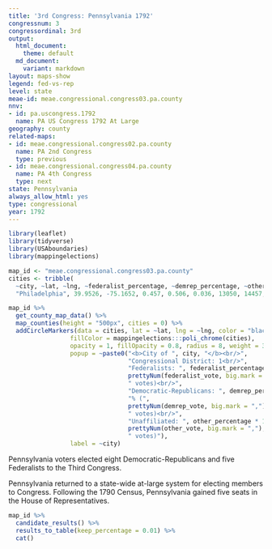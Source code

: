 ```yaml
---
title: '3rd Congress: Pennsylvania 1792'
congressnum: 3
congressordinal: 3rd
output:
  html_document:
    theme: default
  md_document:
    variant: markdown
layout: maps-show
legend: fed-vs-rep
level: state
meae-id: meae.congressional.congress03.pa.county
nnv:
- id: pa.uscongress.1792
  name: PA US Congress 1792 At Large
geography: county
related-maps:
- id: meae.congressional.congress02.pa.county
  name: PA 2nd Congress
  type: previous
- id: meae.congressional.congress04.pa.county
  name: PA 4th Congress
  type: next
state: Pennsylvania
always_allow_html: yes
type: congressional
year: 1792
---
```


```r
library(leaflet)
library(tidyverse)
library(USAboundaries)
library(mappingelections)

map_id <- "meae.congressional.congress03.pa.county"
cities <- tribble(
  ~city, ~lat, ~lng, ~federalist_percentage, ~demrep_percentage, ~other_percentage, ~federalist_vote, ~demrep_vote, ~other_vote,
  "Philadelphia", 39.9526, -75.1652, 0.457, 0.506, 0.036, 13050, 14457, 1041)
```

<div class="map">

```r
map_id %>%
  get_county_map_data() %>%
  map_counties(height = "500px", cities = 0) %>% 
  addCircleMarkers(data = cities, lat = ~lat, lng = ~lng, color = "black",
                 fillColor = mappingelections:::poli_chrome(cities),
                 opacity = 1, fillOpacity = 0.8, radius = 8, weight = 3,
                 popup = ~paste0("<b>City of ", city, "</b><br/>",
                                 "Congressional District: 1<br/>",
                                 "Federalists: ", federalist_percentage * 100, "% (", 
                                 prettyNum(federalist_vote, big.mark = ","), 
                                 " votes)<br/>",
                                 "Democratic-Republicans: ", demrep_percentage * 100,
                                 "% (", 
                                 prettyNum(demrep_vote, big.mark = ","),
                                 " votes)<br/>",
                                 "Unaffiliated: ", other_percentage * 100, "% (", 
                                 prettyNum(other_vote, big.mark = ","), 
                                 " votes)"),
                 label = ~city) 
```

</div>

Pennsylvania voters elected eight Democratic-Republicans and five Federalists to the Third Congress.

Pennsylvania returned to a state-wide at-large system for electing members to Congress. Following the 1790 Census, Pennsylvania gained five seats in the House of Representatives. 

<div class="results-table">

```r
map_id %>%
  candidate_results() %>%
  results_to_table(keep_percentage = 0.01) %>%
  cat()
```

</div>
